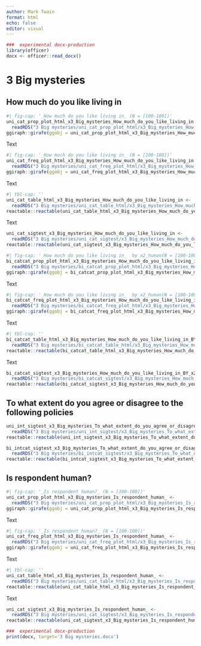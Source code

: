 ```yaml
---
author: Mark Twain
format: html
echo: false
editor: visual
---
```



```r
###  experimental docx-production
library(officer)
docx <- officer::read_docx()
```
# 3 Big mysteries


## How much do you like living in



::: {.content-visible when-format="html"}
```r
#| fig-cap: '_How much do you like living in_ (N = [100-100])'
uni_cat_prop_plot_html_x3_Big_mysteries_How_much_do_you_like_living_in <- 
  readRDS("3 Big mysteries/uni_cat_prop_plot_html/x3_Big_mysteries_How_much_do_you_like_living_in.rds")
ggiraph::girafe(ggobj = uni_cat_prop_plot_html_x3_Big_mysteries_How_much_do_you_like_living_in)
``` 

:::

Text




::: {.content-visible when-format="html"}
```r
#| fig-cap: '_How much do you like living in_ (N = [100-100])'
uni_cat_freq_plot_html_x3_Big_mysteries_How_much_do_you_like_living_in <- 
  readRDS("3 Big mysteries/uni_cat_freq_plot_html/x3_Big_mysteries_How_much_do_you_like_living_in.rds")
ggiraph::girafe(ggobj = uni_cat_freq_plot_html_x3_Big_mysteries_How_much_do_you_like_living_in)
``` 

:::

Text




::: {.content-visible when-format="html"}
```r
#| tbl-cap: ''
uni_cat_table_html_x3_Big_mysteries_How_much_do_you_like_living_in <- 
  readRDS("3 Big mysteries/uni_cat_table_html/x3_Big_mysteries_How_much_do_you_like_living_in.rds")
reactable::reactable(uni_cat_table_html_x3_Big_mysteries_How_much_do_you_like_living_in)
``` 

:::

Text




```r
uni_cat_sigtest_x3_Big_mysteries_How_much_do_you_like_living_in <- 
  readRDS("3 Big mysteries/uni_cat_sigtest/x3_Big_mysteries_How_much_do_you_like_living_in.rds")
reactable::reactable(uni_cat_sigtest_x3_Big_mysteries_How_much_do_you_like_living_in)
``` 









::: {.content-visible when-format="html"}
```r
#| fig-cap: '_How much do you like living in_  by x2_human(N = [100-100])'
bi_catcat_prop_plot_html_x3_Big_mysteries_How_much_do_you_like_living_in_BY_x2_human <- 
  readRDS("3 Big mysteries/bi_catcat_prop_plot_html/x3_Big_mysteries_How_much_do_you_like_living_in_BY_x2_human.rds")
ggiraph::girafe(ggobj = bi_catcat_prop_plot_html_x3_Big_mysteries_How_much_do_you_like_living_in_BY_x2_human)
``` 

:::

Text




::: {.content-visible when-format="html"}
```r
#| fig-cap: '_How much do you like living in_  by x2_human(N = [100-100])'
bi_catcat_freq_plot_html_x3_Big_mysteries_How_much_do_you_like_living_in_BY_x2_human <- 
  readRDS("3 Big mysteries/bi_catcat_freq_plot_html/x3_Big_mysteries_How_much_do_you_like_living_in_BY_x2_human.rds")
ggiraph::girafe(ggobj = bi_catcat_freq_plot_html_x3_Big_mysteries_How_much_do_you_like_living_in_BY_x2_human)
``` 

:::

Text




::: {.content-visible when-format="html"}
```r
#| tbl-cap: ''
bi_catcat_table_html_x3_Big_mysteries_How_much_do_you_like_living_in_BY_x2_human <- 
  readRDS("3 Big mysteries/bi_catcat_table_html/x3_Big_mysteries_How_much_do_you_like_living_in_BY_x2_human.rds")
reactable::reactable(bi_catcat_table_html_x3_Big_mysteries_How_much_do_you_like_living_in_BY_x2_human)
``` 

:::

Text




```r
bi_catcat_sigtest_x3_Big_mysteries_How_much_do_you_like_living_in_BY_x2_human <- 
  readRDS("3 Big mysteries/bi_catcat_sigtest/x3_Big_mysteries_How_much_do_you_like_living_in_BY_x2_human.rds")
reactable::reactable(bi_catcat_sigtest_x3_Big_mysteries_How_much_do_you_like_living_in_BY_x2_human)
``` 











## To what extent do you agree or disagree to the following policies



















```r
uni_int_sigtest_x3_Big_mysteries_To_what_extent_do_you_agree_or_disagree_to_the_following_policies <- 
  readRDS("3 Big mysteries/uni_int_sigtest/x3_Big_mysteries_To_what_extent_do_you_agree_or_disagree_to_the_following_policies.rds")
reactable::reactable(uni_int_sigtest_x3_Big_mysteries_To_what_extent_do_you_agree_or_disagree_to_the_following_policies)
``` 





















```r
bi_intcat_sigtest_x3_Big_mysteries_To_what_extent_do_you_agree_or_disagree_to_the_following_policies_BY_x2_human <- 
  readRDS("3 Big mysteries/bi_intcat_sigtest/x3_Big_mysteries_To_what_extent_do_you_agree_or_disagree_to_the_following_policies_BY_x2_human.rds")
reactable::reactable(bi_intcat_sigtest_x3_Big_mysteries_To_what_extent_do_you_agree_or_disagree_to_the_following_policies_BY_x2_human)
``` 







## Is respondent human?



::: {.content-visible when-format="html"}
```r
#| fig-cap: '_Is respondent human?_ (N = [100-100])'
uni_cat_prop_plot_html_x3_Big_mysteries_Is_respondent_human_ <- 
  readRDS("3 Big mysteries/uni_cat_prop_plot_html/x3_Big_mysteries_Is_respondent_human_.rds")
ggiraph::girafe(ggobj = uni_cat_prop_plot_html_x3_Big_mysteries_Is_respondent_human_)
``` 

:::

Text




::: {.content-visible when-format="html"}
```r
#| fig-cap: '_Is respondent human?_ (N = [100-100])'
uni_cat_freq_plot_html_x3_Big_mysteries_Is_respondent_human_ <- 
  readRDS("3 Big mysteries/uni_cat_freq_plot_html/x3_Big_mysteries_Is_respondent_human_.rds")
ggiraph::girafe(ggobj = uni_cat_freq_plot_html_x3_Big_mysteries_Is_respondent_human_)
``` 

:::

Text




::: {.content-visible when-format="html"}
```r
#| tbl-cap: ''
uni_cat_table_html_x3_Big_mysteries_Is_respondent_human_ <- 
  readRDS("3 Big mysteries/uni_cat_table_html/x3_Big_mysteries_Is_respondent_human_.rds")
reactable::reactable(uni_cat_table_html_x3_Big_mysteries_Is_respondent_human_)
``` 

:::

Text




```r
uni_cat_sigtest_x3_Big_mysteries_Is_respondent_human_ <- 
  readRDS("3 Big mysteries/uni_cat_sigtest/x3_Big_mysteries_Is_respondent_human_.rds")
reactable::reactable(uni_cat_sigtest_x3_Big_mysteries_Is_respondent_human_)
``` 
































```r
###  experimental docx-production
print(docx, target='3 Big mysteries.docx')
```